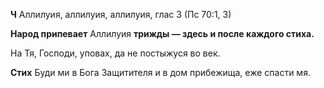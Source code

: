 **Ч** Аллилуия, аллилуия, аллилуия, глас 3 (Пс 70:1, 3)

**Народ припевает** Аллилуия **трижды — здесь и после каждого стиха.**

На Тя, Господи, уповах, да не постыжуся во век.

**Стих** Буди ми в Бога Защитителя и в дом прибежища, еже спасти мя.
